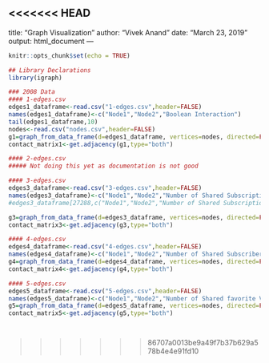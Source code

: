 <<<<<<< HEAD
---
title: "Graph Visualization"
author: "Vivek Anand"
date: "March 23, 2019"
output: html_document
---

```r
knitr::opts_chunk$set(echo = TRUE)
```

```r
## Library Declarations
library(igraph)

### 2008 Data
#### 1-edges.csv
edges1_dataframe<-read.csv("1-edges.csv",header=FALSE)
names(edges1_dataframe)<-c("Node1","Node2","Boolean Interaction")
tail(edges1_dataframe,10)
nodes<-read.csv("nodes.csv",header=FALSE)
g1=graph_from_data_frame(d=edges1_dataframe, vertices=nodes, directed=FALSE)
contact_matrix1<-get.adjacency(g1,type="both")

#### 2-edges.csv
##### Not doing this yet as documentation is not good

#### 3-edges.csv
edges3_dataframe<-read.csv("3-edges.csv",header=FALSE)
names(edges3_dataframe)<-c("Node1","Node2","Number of Shared Subscriptions")
#edges3_dataframe[27288,c("Node1","Node2","Number of Shared Subscriptions")]

g3=graph_from_data_frame(d=edges3_dataframe, vertices=nodes, directed=FALSE)
contact_matrix3<-get.adjacency(g3,type="both")

#### 4-edges.csv
edges4_dataframe<-read.csv("4-edges.csv",header=FALSE)
names(edges4_dataframe)<-c("Node1","Node2","Number of Shared Subscribers")
g4=graph_from_data_frame(d=edges4_dataframe, vertices=nodes, directed=FALSE)
contact_matrix4<-get.adjacency(g4,type="both")

#### 5-edges.csv
edges5_dataframe<-read.csv("5-edges.csv",header=FALSE)
names(edges5_dataframe)<-c("Node1","Node2","Number of Shared favorite Videos")
g5=graph_from_data_frame(d=edges5_dataframe, vertices=nodes, directed=FALSE)
contact_matrix5<-get.adjacency(g5,type="both")




```


>>>>>>> 86707a0013be9a49f7b37b629a578b4e4e91fd10
